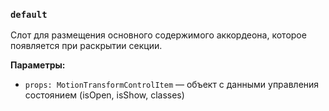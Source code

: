 ### `default`

Слот для размещения основного содержимого аккордеона, которое появляется при раскрытии секции.

**Параметры:**
- `props: MotionTransformControlItem` — объект с данными управления состоянием (isOpen, isShow, classes)
